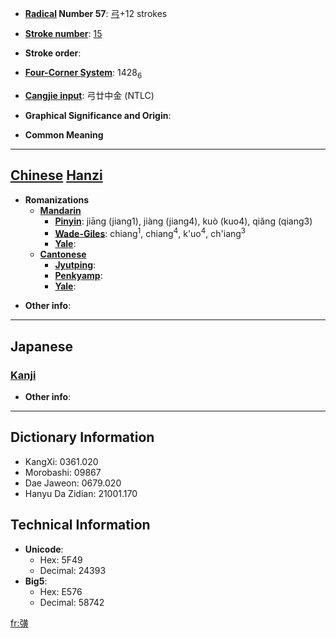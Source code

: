 * '''[[Wiktionary:Chinese radical index| Radical]] Number 57''': [[Wiktionary:Chinese radical index 弓|弓]]+12 strokes

* '''[[Wiktionary:Chinese total strokes index|Stroke number]]''': [[Wiktionary:Chinese total strokes index 15|15]]

* '''Stroke order''': 

* '''[[Wiktionary:Chinese four corner index|Four-Corner System]]''': 1428<sub>6</sub>

* '''[[Wiktionary:Chinese Cangjie index|Cangjie input]]''': 弓廿中金 (NTLC)

* '''Graphical Significance and Origin''': 

* '''Common Meaning'''

----

== [[Chinese]] [[Hanzi]] ==

* '''Romanizations'''
** '''[[Mandarin]]'''
*** '''[[Pinyin]]''': jiāng (jiang1), jiàng (jiang4), kuò (kuo4), qiǎng (qiang3)
*** '''[[Wade-Giles]]''': chiang<sup>1</sup>, chiang<sup>4</sup>, k'uo<sup>4</sup>, ch'iang<sup>3</sup>
*** '''[[Yale]]''': 
** '''[[Cantonese]]'''
*** '''[[Jyutping]]''':
*** '''[[Penkyamp]]''': 
*** '''[[Yale]]''': 

* '''Other info''': 

----

==Japanese==
===[[Kanji]]===
{{kanji|on readings=[[かく]] (kaku)|kun readings=}}

* '''Other info''':  

----

== Dictionary Information ==

* KangXi: 0361.020
* Morobashi: 09867
* Dae Jaweon: 0679.020
* Hanyu Da Zidian: 21001.170

== Technical Information ==

* '''Unicode''':
** Hex: 5F49
** Decimal: 24393
* '''Big5''':
** Hex: E576
** Decimal: 58742

[[fr:彉]]